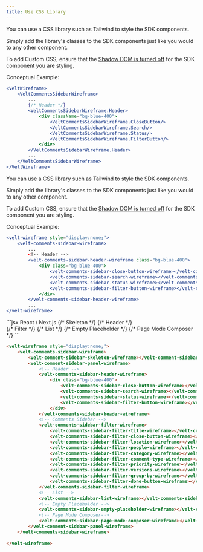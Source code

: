 ```yaml
---
title: Use CSS Library
---
```


<Tabs>

<Tab title="React / Next.js">
You can use a CSS library such as Tailwind to style the SDK components.

Simply add the library's classes to the SDK components just like you would to any other component.

<Warning>To add Custom CSS, ensure that the [Shadow DOM is turned off](./remove-shadow-dom) for the SDK component you are styling.</Warning>


Conceptual Example:
```jsx
<VeltWireframe>
    <VeltCommentsSidebarWireframe>
        ...
        {/* Header */}
        <VeltCommentsSidebarWireframe.Header>
            <div className="bg-blue-400">
                <VeltCommentsSidebarWireframe.CloseButton/>
                <VeltCommentsSidebarWireframe.Search/>
                <VeltCommentsSidebarWireframe.Status/>
                <VeltCommentsSidebarWireframe.FilterButton/>
            </div>
        </VeltCommentsSidebarWireframe.Header>
        ...
    </VeltCommentsSidebarWireframe>
</VeltWireframe>
```

</Tab>

<Tab title="HTML / Other Frameworks">
You can use a CSS library such as Tailwind to style the SDK components.

Simply add the library's classes to the SDK components just like you would to any other component.

<Warning>To add Custom CSS, ensure that the [Shadow DOM is turned off](./remove-shadow-dom) for the SDK component you are styling.</Warning>


Conceptual Example:
```jsx
<velt-wireframe style="display:none;">
    <velt-comments-sidebar-wireframe>
        ...
        <!-- Header -->
        <velt-comments-sidebar-header-wireframe class="bg-blue-400">
            <div class="bg-blue-400">
                <velt-comments-sidebar-close-button-wireframe></velt-comments-sidebar-close-button-wireframe>
                <velt-comments-sidebar-search-wireframe></velt-comments-sidebar-search-wireframe>
                <velt-comments-sidebar-status-wireframe></velt-comments-sidebar-status-wireframe>
                <velt-comments-sidebar-filter-button-wireframe></velt-comments-sidebar-filter-button-wireframe>
            </div>
        </velt-comments-sidebar-header-wireframe>
        ...
</velt-wireframe>
```

</Tab>

</Tabs>




<RequestExample>
```jsx React / Next.js
<VeltWireframe>
    <VeltCommentsSidebarWireframe>
        {/* Skeleton */}
        <VeltCommentsSidebarWireframe.Skeleton />
        <VeltCommentsSidebarWireframe.Panel>
            {/* Header */}
            <VeltCommentsSidebarWireframe.Header>
                <div className="bg-blue-400">
                    <VeltCommentsSidebarWireframe.CloseButton/>
                    <VeltCommentsSidebarWireframe.Search/>
                    <VeltCommentsSidebarWireframe.Status/>
                    <VeltCommentsSidebarWireframe.FilterButton/>
                </div>
            </VeltCommentsSidebarWireframe.Header>
            {/* Filter */}
            <VeltCommentsSidebarWireframe.Filter>
                <VeltCommentsSidebarWireframe.Filter.Title/>
                <VeltCommentsSidebarWireframe.Filter.CloseButton/>
                <VeltCommentsSidebarWireframe.Filter.Location/>
                <VeltCommentsSidebarWireframe.Filter.People/>
                <VeltCommentsSidebarWireframe.Filter.Category/>
                <VeltCommentsSidebarWireframe.Filter.Priority/>
                <VeltCommentsSidebarWireframe.Filter.CommentType/>
                <VeltCommentsSidebarWireframe.Filter.Versions/>
                <VeltCommentsSidebarWireframe.Filter.GroupBy/>
                <VeltCommentsSidebarWireframe.Filter.DoneButton/>
            </VeltCommentsSidebarWireframe.Filter>
            {/* List */}
            <VeltCommentsSidebarWireframe.List/>
            {/* Empty Placeholder */}
            <VeltCommentsSidebarWireframe.EmptyPlaceholder/>
            {/* Page Mode Composer */}
            <VeltCommentsSidebarWireframe.PageModeComposer/>
        <VeltCommentsSidebarWireframe.Panel/>
    </VeltCommentsSidebarWireframe>
</VeltWireframe>
```


```HTML HTML
<velt-wireframe style="display:none;">
    <velt-comments-sidebar-wireframe>
        <velt-comment-sidebar-skeleton-wireframe></velt-comment-sidebar-skeleton-wireframe>
        <velt-comment-sidebar-panel-wireframe>
            <!-- Header -->
            <velt-comments-sidebar-header-wireframe>
                <div class="bg-blue-400">
                    <velt-comments-sidebar-close-button-wireframe></velt-comments-sidebar-close-button-wireframe>
                    <velt-comments-sidebar-search-wireframe></velt-comments-sidebar-search-wireframe>
                    <velt-comments-sidebar-status-wireframe></velt-comments-sidebar-status-wireframe>
                    <velt-comments-sidebar-filter-button-wireframe></velt-comments-sidebar-filter-button-wireframe>
                </div>
            </velt-comments-sidebar-header-wireframe>
            <!-- Comments Sidebar -->
            <velt-comments-sidebar-filter-wireframe>
                <velt-comments-sidebar-filter-title-wireframe></velt-comments-sidebar-filter-title-wireframe>
                <velt-comments-sidebar-filter-close-button-wireframe></velt-comments-sidebar-filter-close-button-wireframe>
                <velt-comments-sidebar-filter-location-wireframe></velt-comments-sidebar-filter-location-wireframe>
                <velt-comments-sidebar-filter-people-wireframe></velt-comments-sidebar-filter-people-wireframe>
                <velt-comments-sidebar-filter-category-wireframe></velt-comments-sidebar-filter-category-wireframe>
                <velt-comments-sidebar-filter-comment-type-wireframe></velt-comments-sidebar-filter-comment-type-wireframe>
                <velt-comments-sidebar-filter-priority-wireframe></velt-comments-sidebar-filter-priority-wireframe>
                <velt-comments-sidebar-filter-versions-wireframe></velt-comments-sidebar-filter-versions-wireframe>
                <velt-comments-sidebar-filter-group-by-wireframe></velt-comments-sidebar-filter-group-by-wireframe>
                <velt-comments-sidebar-filter-done-button-wireframe></velt-comments-sidebar-filter-done-button-wireframe>
            </velt-comments-sidebar-filter-wireframe>
            <!-- List -->
            <velt-comments-sidebar-list-wireframe></velt-comments-sidebar-list-wireframe>
            <!-- Empty Placeholder -->
            <velt-comments-sidebar-empty-placeholder-wireframe></velt-comments-sidebar-empty-placeholder-wireframe>
            <!-- Page Mode Composer-->
            <velt-comments-sidebar-page-mode-composer-wireframe></velt-comments-sidebar-page-mode-composer-wireframe>
        </velt-comment-sidebar-panel-wireframe>
    </velt-comments-sidebar-wireframe>
    
</velt-wireframe>
```
</RequestExample>
